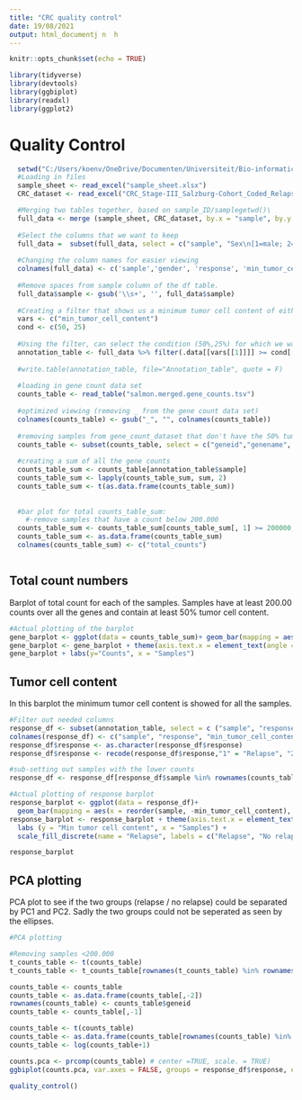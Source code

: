 ```yaml
---
title: "CRC quality control"
date: 19/08/2021
output: html_documentj n  h
---
```


```r
knitr::opts_chunk$set(echo = TRUE)

library(tidyverse)
library(devtools)
library(ggbiplot)
library(readxl)
library(ggplot2)
```

# Quality Control

```r

  setwd("C:/Users/koenv/OneDrive/Documenten/Universiteit/Bio-informatica Jaar 3/Thesis_project/input_data")
  #Loading in files
  sample_sheet <- read_excel("sample_sheet.xlsx")
  CRC_dataset <- read_excel("CRC_Stage-III_Salzburg-Cohort_Coded_Relapse-Data_fChristina.xlsx")

  #Merging two tables together, based on sample_ID/samplegetwd()\
  full_data <- merge (sample_sheet, CRC_dataset, by.x = "sample", by.y = "Sample ID")
  
  #Select the columns that we want to keep
  full_data =  subset(full_data, select = c("sample", "Sex\n[1=male; 2=female]", "Relapse within 3 years\n[0=No; 1=Yes]","Tumor Cell Content\n[minimum]","Tumor Cell Content\n[maximum]"))
  
  #Changing the column names for easier viewing
  colnames(full_data) <- c('sample','gender', 'response', 'min_tumor_cell_content','max_tumor_cell_content')
  
  #Remove spaces from sample column of the df table.
  full_data$sample <- gsub('\\s+', '', full_data$sample)
  
  #Creating a filter that shows us a minimum tumor cell content of either 50% or 25%.
  vars <- c("min_tumor_cell_content")
  cond <- c(50, 25)
  
  #Using the filter, can select the condition (50%,25%) for which we want to check.
  annotation_table <- full_data %>% filter(.data[[vars[[1]]]] >= cond[[1]])
  
  #write.table(annotation_table, file="Annotation_table", quote = F)
  
  #loading in gene count data set
  counts_table <- read_table("salmon.merged.gene_counts.tsv")
  
  #optimized viewing (removing _ from the gene count data set)
  colnames(counts_table) <- gsub("_", "", colnames(counts_table))
  
  #removing samples from gene_count_dataset that don't have the 50% tumor cell count
  counts_table <- subset(counts_table, select = c("geneid","genename", annotation_table$sample))
  
  #creating a sum of all the gene counts
  counts_table_sum <- counts_table[annotation_table$sample]
  counts_table_sum <- lapply(counts_table_sum, sum, 2)
  counts_table_sum <- t(as.data.frame(counts_table_sum))
  
  
  #bar plot for total counts_table_sum:
    #-remove samples that have a count below 200.000
  counts_table_sum <- counts_table_sum[counts_table_sum[, 1] >= 200000, ]
  counts_table_sum <- as.data.frame(counts_table_sum) 
  colnames(counts_table_sum) <- c("total_counts")



```

## Total count numbers

Barplot of total count for each of the samples. Samples have at least 200.00 counts over all the genes and contain at least 50% tumor cell content.

```r
#Actual plotting of the barplot
gene_barplot <- ggplot(data = counts_table_sum)+ geom_bar(mapping = aes(x= reorder(rownames(counts_table_sum), -total_counts), y = total_counts), stat = "identity")
gene_barplot <- gene_barplot + theme(axis.text.x = element_text(angle = 90, vjust = 0.5, hjust=1))
gene_barplot + labs(y="Counts", x = "Samples")

```

## Tumor cell content

In this barplot the minimum tumor cell content is showed for all the samples.

```r

#Filter out needed columns
response_df <- subset(annotation_table, select = c ("sample", "response", "min_tumor_cell_content"))
colnames(response_df) <- c("sample", "response", "min_tumor_cell_content")
response_df$response <- as.character(response_df$response)
response_df$response <- recode(response_df$response,"1" = "Relapse", "2" = "No relapse")

#sub-setting out samples with the lower counts
response_df <- response_df[response_df$sample %in% rownames(counts_table_sum),]

```

```r
#Actual plotting of response barplot
response_barplot <- ggplot(data = response_df)+
  geom_bar(mapping = aes(x = reorder(sample, -min_tumor_cell_content), y = min_tumor_cell_content, fill = response), stat = "identity")
response_barplot <- response_barplot + theme(axis.text.x = element_text(angle = 90, vjust = 0.5, hjust=1)) +
  labs (y = "Min tumor cell content", x = "Samples") +
  scale_fill_discrete(name = "Relapse", labels = c("Relapse", "No relapse"))

response_barplot
```

## PCA plotting

PCA plot to see if the two groups (relapse / no relapse) could be separated by PC1 and PC2. Sadly the two groups could not be seperated as seen by the ellipses.

```r
#PCA plotting

#Removing samples <200.000
t_counts_table <- t(counts_table)
t_counts_table <- t_counts_table[rownames(t_counts_table) %in% rownames(counts_table_sum),]

counts_table <- counts_table
counts_table <- as.data.frame(counts_table[,-2])
rownames(counts_table) <- counts_table$geneid
counts_table <- counts_table[,-1]

counts_table <- t(counts_table)
counts_table <- as.data.frame(counts_table[rownames(counts_table) %in% rownames(t_counts_table),])
counts_table <- log(counts_table+1)
```

```r
  
counts.pca <- prcomp(counts_table) # center =TRUE, scale. = TRUE)
ggbiplot(counts.pca, var.axes = FALSE, groups = response_df$response, ellipse = TRUE, )

```

```r
quality_control()


```
